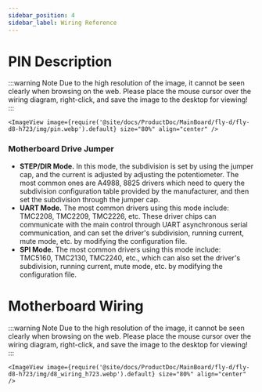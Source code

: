 ```yaml
---
sidebar_position: 4
sidebar_label: Wiring Reference
---
```


# PIN Description

:::warning Note
Due to the high resolution of the image, it cannot be seen clearly when browsing on the web. Please place the mouse cursor over the wiring diagram, right-click, and save the image to the desktop for viewing!
:::

    <ImageView image={require('@site/docs/ProductDoc/MainBoard/fly-d/fly-d8-h723/img/pin.webp').default} size="80%" align="center" />

### Motherboard Drive Jumper

* **STEP/DIR Mode.** In this mode, the subdivision is set by using the jumper cap, and the current is adjusted by adjusting the potentiometer. The most common ones are A4988, 8825 drivers which need to query the subdivision configuration table provided by the manufacturer, and then set the subdivision through the jumper cap.
* **UART Mode.** The most common drivers using this mode include: TMC2208, TMC2209, TMC2226, etc. These driver chips can communicate with the main control through UART asynchronous serial communication, and can set the driver's subdivision, running current, mute mode, etc. by modifying the configuration file.
* **SPI Mode.** The most common drivers using this mode include: TMC5160, TMC2130, TMC2240, etc., which can also set the driver's subdivision, running current, mute mode, etc. by modifying the configuration file.

# Motherboard Wiring

:::warning Note
Due to the high resolution of the image, it cannot be seen clearly when browsing on the web. Please place the mouse cursor over the wiring diagram, right-click, and save the image to the desktop for viewing!
:::

    <ImageView image={require('@site/docs/ProductDoc/MainBoard/fly-d/fly-d8-h723/img/d8_wiring_h723.webp').default} size="80%" align="center" />
